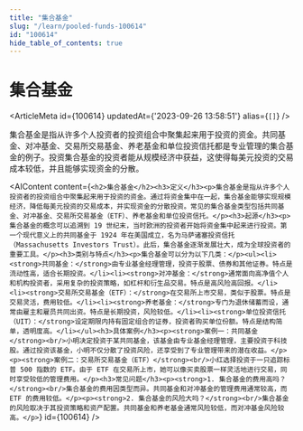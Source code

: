 ```yaml
---
title: "集合基金"
slug: "/learn/pooled-funds-100614"
id: "100614"
hide_table_of_contents: true
---
```



# 集合基金

<ArticleMeta id={100614} updatedAt={'2023-09-26 13:58:51'} alias={`[]`} />
<div className='border-solid border-b border-t-0 my-4 border-[var(--ifm-color-gray-300)]' />

集合基金是指从许多个人投资者的投资组合中聚集起来用于投资的资金。共同基金、对冲基金、交易所交易基金、养老基金和单位投资信托都是专业管理的集合基金的例子。投资集合基金的投资者能从规模经济中获益，这使得每美元投资的交易成本较低，并且能够实现资金的分散。

<AIContent content={`<h2>集合基金</h2><h3>定义</h3><p>集合基金是指从许多个人投资者的投资组合中聚集起来用于投资的资金。通过将资金集中在一起，集合基金能够实现规模经济，降低每美元投资的交易成本，并实现资金的分散投资。常见的集合基金类型包括共同基金、对冲基金、交易所交易基金（ETF）、养老基金和单位投资信托。</p><h3>起源</h3><p>集合基金的概念可以追溯到 19 世纪末，当时欧洲的投资者开始将资金集中起来进行投资。第一个现代意义上的共同基金于 1924 年在美国成立，名为马萨诸塞投资信托（Massachusetts Investors Trust）。此后，集合基金逐渐发展壮大，成为全球投资者的重要工具。</p><h3>类别与特点</h3><p>集合基金可以分为以下几类：</p><ul><li><strong>共同基金：</strong>由专业基金经理管理，投资于股票、债券和其他证券。特点是流动性高，适合长期投资。</li><li><strong>对冲基金：</strong>通常面向高净值个人和机构投资者，采用复杂的投资策略，如杠杆和衍生品交易。特点是高风险高回报。</li><li><strong>交易所交易基金（ETF）：</strong>在交易所上市交易，类似于股票。特点是交易灵活，费用较低。</li><li><strong>养老基金：</strong>专门为退休储蓄而设，通常由雇主和雇员共同出资。特点是长期投资，风险较低。</li><li><strong>单位投资信托（UIT）：</strong>设定期限内持有固定组合的证券，投资者购买单位份额。特点是结构简单，透明度高。</li></ul><h3>具体案例</h3><p><strong>案例一：共同基金</strong><br/>小明决定投资于某共同基金，该基金由专业基金经理管理，主要投资于科技股。通过投资该基金，小明不仅分散了投资风险，还享受到了专业管理带来的潜在收益。</p><p><strong>案例二：交易所交易基金（ETF）</strong><br/>小红选择投资于一只追踪标普 500 指数的 ETF。由于 ETF 在交易所上市，她可以像买卖股票一样灵活地进行交易，同时享受较低的管理费用。</p><h3>常见问题</h3><p><strong>1. 集合基金的费用高吗？</strong><br/>集合基金的费用因类型而异。共同基金和对冲基金的管理费用通常较高，而 ETF 的费用较低。</p><p><strong>2. 集合基金的风险大吗？</strong><br/>集合基金的风险取决于其投资策略和资产配置。共同基金和养老基金通常风险较低，而对冲基金风险较高。</p>`} id={100614} />
